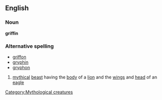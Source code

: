 ==English==
[[Category:Mythological creatures]]
===Noun===
'''griffin'''

===Alternative spelling===
*[[griffon]]
*[[gryphin]]
*[[gryphon]]

#[[myth]]ical [[beast]] having the [[body]] of a [[lion]] and the [[wing]]s and [[head]] of an [[eagle]]